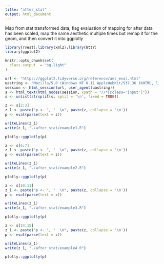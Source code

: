 ```yaml
---
title: "after_stat"
output: html_document
---
```


Map from stat transformed data, flag evaluation of mapping for after data has been scaled, map the same aesthetic multiple times but remap it for the geom, and then convert it into ggplotly

```r
library(rvest);library(xml2);library(httr)
library(ggplot2)

knitr::opts_chunk$set(
  class.output  = "bg-light"
)
```

```r
url <- "https://ggplot2.tidyverse.org/reference/aes_eval.html"
uastring <- "Mozilla/5.0 (Windows NT 6.1) AppleWebKit/537.36 (KHTML, like Gecko) Chrome/88.0.4324.190 Safari/537.36"
session <- html_session(url, user_agent(uastring))
s <- html_text(html_nodes(session, xpath = "//*[@class='input']"))
s <- unlist(strsplit(s, split = '\n', fixed = TRUE))
```

```r
z <- s[2:3]
z_1 <- paste("p <- ", "  \n", paste(z, collapse = '\n'))
p <- eval(parse(text = z))
```

```r
writeLines(z_1)
write(z_1, "./after_stat/example1.R")
```

```r
plotly::ggplotly(p)
```

```r
z <- s[6:7]
z_1 <- paste("p <- ", "  \n", paste(z, collapse = '\n'))
p <- eval(parse(text = z))
```

```r
writeLines(z_1)
write(z_1, "./after_stat/example2.R")
```

```r
plotly::ggplotly(p)
```

```r
z <- s[10:11]
z_1 <- paste("p <- ", "  \n", paste(z, collapse = '\n'))
p <- eval(parse(text = z))
```

```r
writeLines(z_1)
write(z_1, "./after_stat/example3.R")
```

```r
plotly::ggplotly(p)
```

```r
z <- s[14:15]
z_1 <- paste("p <- ", "  \n", paste(z, collapse = '\n'))
p <- eval(parse(text = z))
```

```r
writeLines(z_1)
write(z_1, "./after_stat/example4.R")
```

```r
plotly::ggplotly(p)
```
